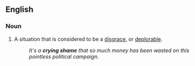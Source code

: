 ==English==

===Noun===
{{en-noun|head=[[crying]] [[shame]]}}

# {{idiomatic}} A situation that is considered to be a [[disgrace]], or [[deplorable]].
#: ''It's a '''crying shame''' that so much money has been wasted on this pointless political campaign.''